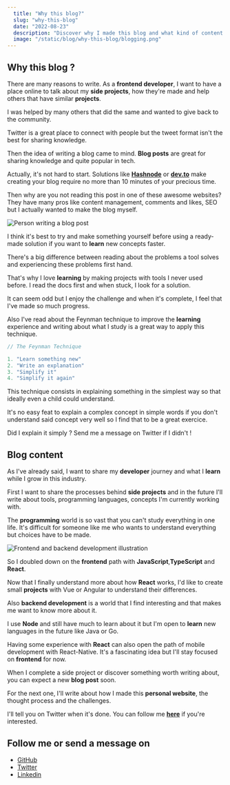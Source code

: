 ```yaml
---
  title: "Why this blog?"
  slug: "why-this-blog"
  date: "2022-08-23"
  description: "Discover why I made this blog and what kind of content you will find here."
  image: "/static/blog/why-this-blog/blogging.png"
---
```


## Why this blog ?

There are many reasons to write. As a **frontend developer**, I want to have a place online to talk about my **side projects**, how they're made and help others that have similar **projects**.

I was helped by many others that did the same and wanted to give back to the community.

Twitter is a great place to connect with people but the tweet format isn't the best for sharing knowledge.

Then the idea of writing a blog came to mind. **Blog posts** are great for sharing knowledge and quite popular in tech.

Actually, it's not hard to start. Solutions like [**Hashnode**](hashnode.com) or [**dev.to**](dev.to) make creating your blog require no more than 10 minutes of your precious time.

Then why are you not reading this post in one of these awesome websites? They have many pros like content management, comments and likes, SEO but I actually wanted to make the blog myself.

![Person writing a blog post](/static/blog/why-this-blog/blogging.png)

I think it's best to try and make something yourself before using a ready-made solution if you want to **learn** new concepts faster.

There's a big difference between reading about the problems a tool solves and experiencing these problems first hand.

That's why I love **learning** by making projects with tools I never used before. I read the docs first and when stuck, I look for a solution.

It can seem odd but I enjoy the challenge and when it's complete, I feel that I've made so much progress.

Also I've read about the Feynman technique to improve the **learning** experience and writing about what I study is a great way to apply this technique.

```js
// The Feynman Technique

1. "Learn something new"
2. "Write an explanation"
3. "Simplify it"
4. "Simplify it again"
```

This technique consists in explaining something in the simplest way so that ideally even a child could understand.

It's no easy feat to explain a complex concept in simple words if you don't understand said concept very well so I find that to be a great exercice.

Did I explain it simply ? Send me a message on Twitter if I didn't !

## Blog content

As I've already said, I want to share my **developer** journey and what I **learn** while I grow in this industry.

First I want to share the processes behind **side projects** and in the future I'll write about tools, programming languages, concepts I'm currently working with.

The **programming** world is so vast that you can't study everything in one life. It's difficult for someone like me who wants to understand everything but choices have to be made.

![Frontend and backend development illustration](/static/blog/why-this-blog/front-and-back.png)

So I doubled down on the **frontend** path with **JavaScript**,**TypeScript** and **React**.

Now that I finally understand more about how **React** works, I'd like to create small **projects** with Vue or Angular to understand their differences.

Also **backend development** is a world that I find interesting and that makes me want to know more about it.

I use **Node** and still have much to learn about it but I'm open to **learn** new languages in the future like Java or Go.

Having some experience with **React** can also open the path of mobile development with React-Native. It's a fascinating idea but I'll stay focused on **frontend** for now.

When I complete a side project or discover something worth writing about, you can expect a new **blog post** soon.

For the next one, I'll write about how I made this **personal website**, the thought process and the challenges.

I'll tell you on Twitter when it's done. You can follow me [**here**](https://www.twitter.com/nabil-io) if you're interested.

## Follow me or send a message on

- [GitHub](https://github.com/Nabil-Y)
- [Twitter](https://twitter.com/nabil_io)
- [Linkedin](https://www.linkedin.com/in/nabil-yassine-0a5262226/)
